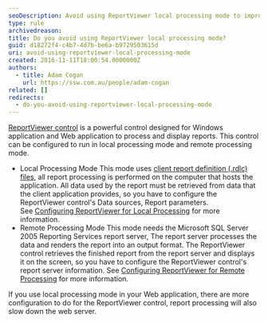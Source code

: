 ```yaml
---
seoDescription: Avoid using ReportViewer local processing mode to improve application performance and reduce server load.
type: rule
archivedreason:
title: Do you avoid using ReportViewer local processing mode?
guid: d18272f4-c4b7-4d7b-be6a-b9729503615d
uri: avoid-using-reportviewer-local-processing-mode
created: 2016-11-11T18:00:54.0000000Z
authors:
  - title: Adam Cogan
    url: https://ssw.com.au/people/adam-cogan
related: []
redirects:
  - do-you-avoid-using-reportviewer-local-processing-mode
---
```


[ReportViewer control](https://www.ssw.com.au/ssw/redirect/msdn/ReportViewerControl.htm) is a powerful control designed for Windows application and Web application to process and display reports. This control can be configured to run in local processing mode and remote processing mode.
* Local Processing Mode
  This mode uses [client report definition (.rdlc) files](https://www.ssw.com.au/ssw/redirect/msdn/CreatingClientReportDefinition.htm), all report processing is performed on the computer that hosts the application. All data used by the report must be retrieved from data that the client application provides, so you have to configure the ReportViewer control's Data sources, Report parameters.
  See [Configuring ReportViewer for Local Processing](https://www.ssw.com.au/ssw/redirect/msdn/ConfiguringReportViewer.htm) for more information.
* Remote Processing Mode
  This mode needs the Microsoft SQL Server 2005 Reporting Services report server, The report server processes the data and renders the report into an output format. The ReportViewer control retrieves the finished report from the report server and displays it on the screen, so you have to configure the ReportViewer control's report server information.
  See [Configuring ReportViewer for Remote Processing](https://www.ssw.com.au/ssw/redirect/msdn/ConfiguringReportViewerforRemotProcessing.htm) for more information.

If you use local processing mode in your Web application, there are more configuration to do for the ReportViewer control, report processing will also slow down the web server.